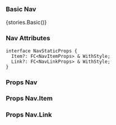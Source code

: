 
<Meta title="Core/Nav" component={Nav} />

### Basic Nav

<Preview withToolbar>
    <Story name="Basic">{stories.Basic()}</Story>
</Preview>

### Nav Attributes
```
interface NavStaticProps {
  Item?: FC<NavItemProps> & WithStyle;
  Link?: FC<NavLinkProps> & WithStyle;
}
```

### Props Nav

<Props of={Nav} />

### Props Nav.Item

<Props of={Nav.Item} />

### Props Nav.Link

<Props of={Nav.Link} />

